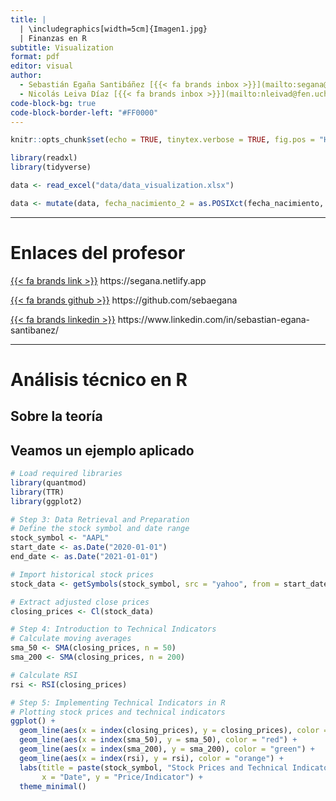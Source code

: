 ```yaml
---
title: |
  | \includegraphics[width=5cm]{Imagen1.jpg}  
  | Finanzas en R
subtitle: Visualization
format: pdf
editor: visual
author:   
  - Sebastián Egaña Santibáñez [{{< fa brands inbox >}}](mailto:segana@fen.uchile)
  - Nicolás Leiva Díaz [{{< fa brands inbox >}}](mailto:nleivad@fen.uchile.cl)
code-block-bg: true
code-block-border-left: "#FF0000"
---
```


```r
knitr::opts_chunk$set(echo = TRUE, tinytex.verbose = TRUE, fig.pos = "H")

library(readxl)
library(tidyverse)

data <- read_excel("data/data_visualization.xlsx")

data <- mutate(data, fecha_nacimiento_2 = as.POSIXct(fecha_nacimiento, format = "%d-%m-%Y"))

```

---

# Enlaces del profesor

[{{< fa brands link >}}](https://segana.netlify.app) https://segana.netlify.app

[{{< fa brands github >}}](https://github.com/sebaegana) https://github.com/sebaegana

[{{< fa brands linkedin >}}](https://www.linkedin.com/in/sebastian-egana-santibanez/) https://www.linkedin.com/in/sebastian-egana-santibanez/

------------------------------------------------------------------------

# Análisis técnico en R

## Sobre la teoría

## Veamos un ejemplo aplicado

```r
# Load required libraries
library(quantmod)
library(TTR)
library(ggplot2)

# Step 3: Data Retrieval and Preparation
# Define the stock symbol and date range
stock_symbol <- "AAPL"
start_date <- as.Date("2020-01-01")
end_date <- as.Date("2021-01-01")

# Import historical stock prices
stock_data <- getSymbols(stock_symbol, src = "yahoo", from = start_date, to = end_date, auto.assign = FALSE)

# Extract adjusted close prices
closing_prices <- Cl(stock_data)

# Step 4: Introduction to Technical Indicators
# Calculate moving averages
sma_50 <- SMA(closing_prices, n = 50)
sma_200 <- SMA(closing_prices, n = 200)

# Calculate RSI
rsi <- RSI(closing_prices)

# Step 5: Implementing Technical Indicators in R
# Plotting stock prices and technical indicators
ggplot() +
  geom_line(aes(x = index(closing_prices), y = closing_prices), color = "blue") +
  geom_line(aes(x = index(sma_50), y = sma_50), color = "red") +
  geom_line(aes(x = index(sma_200), y = sma_200), color = "green") +
  geom_line(aes(x = index(rsi), y = rsi), color = "orange") +
  labs(title = paste(stock_symbol, "Stock Prices and Technical Indicators"),
       x = "Date", y = "Price/Indicator") +
  theme_minimal()
```
